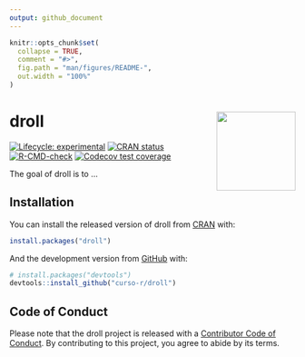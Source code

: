 ```yaml
---
output: github_document
---
```


<!-- README.md is generated from README.Rmd. Please edit that file -->

```r
knitr::opts_chunk$set(
  collapse = TRUE,
  comment = "#>",
  fig.path = "man/figures/README-",
  out.width = "100%"
)
```

# droll <a href='https://www.curso-r.com/'><img src='man/figures/logo.png' align="right" height="139" /></a>

<!-- badges: start -->
[![Lifecycle: experimental](https://img.shields.io/badge/lifecycle-experimental-orange.svg)](https://lifecycle.r-lib.org/articles/stages.html#experimental)
[![CRAN status](https://www.r-pkg.org/badges/version/droll)](https://CRAN.R-project.org/package=droll)
[![R-CMD-check](https://github.com/curso-r/droll/workflows/Check/badge.svg)](https://github.com/curso-r/droll/actions)
[![Codecov test
coverage](https://codecov.io/gh/curso-r/droll/branch/main/graph/badge.svg)](https://codecov.io/gh/curso-r/droll?branch=master)
<!-- badges: end -->

The goal of droll is to ...

## Installation

You can install the released version of droll from [CRAN](https://CRAN.R-project.org) with:

``` r
install.packages("droll")
```

And the development version from [GitHub](https://github.com/) with:

``` r
# install.packages("devtools")
devtools::install_github("curso-r/droll")
```

## Code of Conduct

Please note that the droll project is released with a [Contributor Code of Conduct](https://contributor-covenant.org/version/2/0/CODE_OF_CONDUCT.html). By contributing to this project, you agree to abide by its terms.
